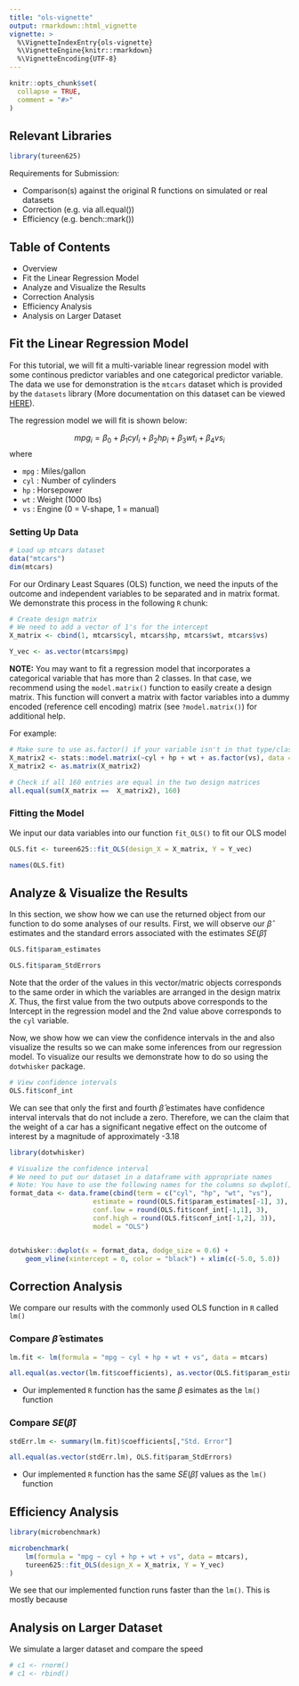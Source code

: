 ```yaml
---
title: "ols-vignette"
output: rmarkdown::html_vignette
vignette: >
  %\VignetteIndexEntry{ols-vignette}
  %\VignetteEngine{knitr::rmarkdown}
  %\VignetteEncoding{UTF-8}
---
```


```r
knitr::opts_chunk$set(
  collapse = TRUE,
  comment = "#>"
)
```

## Relevant Libraries

```r
library(tureen625)
```


Requirements for Submission:

- Comparison(s) against the original R functions on simulated or real datasets
- Correction (e.g. via all.equal())
- Efficiency (e.g. bench::mark())

## Table of Contents

- Overview
- Fit the Linear Regression Model
- Analyze and Visualize the Results
- Correction Analysis
- Efficiency Analysis
- Analysis on Larger Dataset

## Fit the Linear Regression Model

For this tutorial, we will fit a multi-variable linear regression model with some continous predictor variables and one categorical predictor variable. The data we use for demonstration is the ```mtcars``` dataset which is provided by the ```datasets``` library (More documentation on this dataset can be viewed [HERE](https://stat.ethz.ch/R-manual/R-devel/library/datasets/html/mtcars.html)).


The regression model we will fit is shown below:

$$mpg_i = \beta_0 + \beta_1cyl_i + \beta_2hp_i + \beta_3wt_i + \beta_4vs_i$$
where

- ```mpg``` : Miles/gallon
- ```cyl``` : Number of cylinders
- ```hp``` : Horsepower
- ```wt``` : Weight (1000 lbs)
- ```vs``` : Engine (0 = V-shape, 1 = manual)


### Setting Up Data

```r
# Load up mtcars dataset
data("mtcars")
dim(mtcars)
```


For our Ordinary Least Squares (OLS) function, we need the inputs of the outcome and independent variables to be separated and in matrix format. We demonstrate this process in the following ```R``` chunk:

```r
# Create design matrix
# We need to add a vector of 1's for the intercept
X_matrix <- cbind(1, mtcars$cyl, mtcars$hp, mtcars$wt, mtcars$vs)

Y_vec <- as.vector(mtcars$mpg)
```

**NOTE:** You may want to fit a regression model that incorporates a categorical variable that has more than 2 classes. In that case, we recommend using the ```model.matrix()``` function to easily create a design matrix. This function will convert a matrix with factor variables into a dummy encoded (reference cell encoding) matrix (see ```?model.matrix()```) for additional help.

For example:

```r
# Make sure to use as.factor() if your variable isn't in that type/class format
X_matrix2 <- stats::model.matrix(~cyl + hp + wt + as.factor(vs), data = mtcars)
X_matrix2 <- as.matrix(X_matrix2)

# Check if all 160 entries are equal in the two design matrices
all.equal(sum(X_matrix ==  X_matrix2), 160)
```

### Fitting the Model

We input our data variables into our function ```fit_OLS()``` to fit our OLS model

```r
OLS.fit <- tureen625::fit_OLS(design_X = X_matrix, Y = Y_vec)

names(OLS.fit)
```


## Analyze & Visualize the Results

In this section, we show how we can use the returned object from our function to do some analyses of our results. First, we will observe our $\hat{\beta}$ estimates and the standard errors associated with the estimates $SE(\hat{\beta})$

```r
OLS.fit$param_estimates
```

```r
OLS.fit$param_StdErrors
```

Note that the order of the values in this vector/matric objects corresponds to the same order in which the variables are arranged in the design matrix $X$. Thus, the first value from the two outputs above corresponds to the Intercept in the regression model and the 2nd value above corresponds to the ```cyl``` variable.

Now, we show how we can view the confidence intervals in the and also visualize the results so we can make some inferences from our regression model. To visualize our results we demonstrate how to do so using the ```dotwhisker``` package.

```r
# View confidence intervals
OLS.fit$conf_int
```

We can see that only the first and fourth $\hat{\beta}$ estimates have confidence interval intervals that do not include a zero. Therefore, we can the claim that the weight of a car has a significant negative effect on the outcome of interest by a magnitude of approximately -3.18

```r
library(dotwhisker)

# Visualize the confidence interval
# We need to put our dataset in a dataframe with appropriate names
# Note: You have to use the following names for the columns so dwplot() will plot
format_data <- data.frame(cbind(term = c("cyl", "hp", "wt", "vs"),
                     estimate = round(OLS.fit$param_estimates[-1], 3),
                     conf.low = round(OLS.fit$conf_int[-1,1], 3),
                     conf.high = round(OLS.fit$conf_int[-1,2], 3)),
                     model = "OLS")


dotwhisker::dwplot(x = format_data, dodge_size = 0.6) + 
    geom_vline(xintercept = 0, color = "black") + xlim(c(-5.0, 5.0))
```

## Correction Analysis

We compare our results with the commonly used OLS function in ```R``` called ```lm()```

### Compare $\hat{\beta}$ estimates

```r
lm.fit <- lm(formula = "mpg ~ cyl + hp + wt + vs", data = mtcars)

all.equal(as.vector(lm.fit$coefficients), as.vector(OLS.fit$param_estimates))
```

- Our implemented ```R``` function has the same $\beta$ esimates as the ```lm()``` function

### Compare $SE(\hat{\beta})$

```r
stdErr.lm <- summary(lm.fit)$coefficients[,"Std. Error"]

all.equal(as.vector(stdErr.lm), OLS.fit$param_StdErrors)
```

- Our implemented ```R``` function has the same $SE(\hat{\beta})$ values as the ```lm()``` function

## Efficiency Analysis


```r
library(microbenchmark)
```

```r
microbenchmark(
    lm(formula = "mpg ~ cyl + hp + wt + vs", data = mtcars),
    tureen625::fit_OLS(design_X = X_matrix, Y = Y_vec)
)
```


We see that our implemented function runs faster than the ```lm()```. This is mostly because


## Analysis on Larger Dataset

We simulate a larger dataset and compare the speed

```r
# c1 <- rnorm()
# c1 <- rbind()
```
